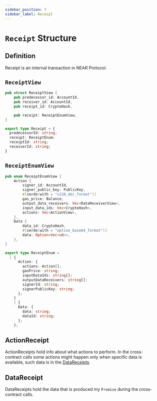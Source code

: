 ```yaml
---
sidebar_position: 7
sidebar_label: Receipt
---
```



# `Receipt` Structure

## Definition

Receipt is an internal transaction in NEAR Protocol.

## `ReceiptView`

<Tabs>
  <TabItem value="rust" label="Rust">

```rust links=1
pub struct ReceiptView {
    pub predecessor_id: AccountId,
    pub receiver_id: AccountId,
    pub receipt_id: CryptoHash,

    pub receipt: ReceiptEnumView,
}
```

</TabItem>
  <TabItem value="typescript" label="TypeScript">

```ts links=1
export type Receipt = {
  predecessorId: string;
  receipt: ReceiptEnum;
  receiptId: string;
  receiverId: string;
}
```

</TabItem>
</Tabs>

## `ReceiptEnumView`

<Tabs>
  <TabItem value="rust" label="Rust">

```rust links=1
pub enum ReceiptEnumView {
    Action {
        signer_id: AccountId,
        signer_public_key: PublicKey,
        #[serde(with = "u128_dec_format")]
        gas_price: Balance,
        output_data_receivers: Vec<DataReceiverView>,
        input_data_ids: Vec<CryptoHash>,
        actions: Vec<ActionView>,
    },
    Data {
        data_id: CryptoHash,
        #[serde(with = "option_base64_format")]
        data: Option<Vec<u8>>,
    },
}
```

</TabItem>
  <TabItem value="typescript" label="TypeScript">

```ts links=1
export type ReceiptEnum =
  | {
      Action: {
        actions: Action[];
        gasPrice: string;
        inputDataIds: string[];
        outputDataReceivers: string[];
        signerId: string;
        signerPublicKey: string;
      };
    }
    | {
      Data: {
        data: string;
        dataId: string;
      };
    };
```

</TabItem>
</Tabs>

## ActionReceipt

ActionReceipts hold info about what actions to perform. In the cross-contract calls some actions might happen only when specific data is available, such data is in the [DataReceipts](#datareceipt).

## DataReceipt

DataReceipts hold the data that is produced my `Promise` during the cross-contract calls.
